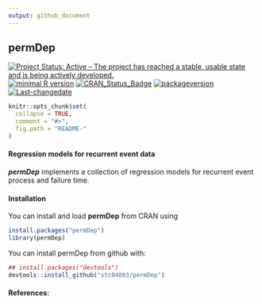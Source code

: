 ```yaml
---
output: github_document
---
```


## **permDep**

[![Project Status: Active – The project has reached a stable, usable state and is being actively developed.](http://www.repostatus.org/badges/latest/active.svg)](http://www.repostatus.org/#active)
[![minimal R version](https://img.shields.io/badge/R%3E%3D-3.4.0-6666ff.svg)](https://cran.r-project.org/)
[![CRAN_Status_Badge](http://www.r-pkg.org/badges/version/permDep)](https://cran.r-project.org/package=permDep)
[![packageversion](https://img.shields.io/badge/Package%20version-1.0-1-orange.svg?style=flat-square)](commits/master)
[![Last-changedate](https://img.shields.io/badge/last%20change-`r gsub('-', '--', Sys.Date())`-yellowgreen.svg)](/commits/master)

<!-- README.md is generated from README.Rmd. Please edit that file -->

```r
knitr::opts_chunk$set(
  collapse = TRUE,
  comment = "#>",
  fig.path = "README-"
)
```

#### Regression models for recurrent event data
***permDep*** implements a collection of regression models for recurrent event process and failure time.

#### Installation

You can install and load **permDep** from CRAN using

```r
install.packages("permDep")
library(permDep)
```

You can install permDep from github with:

```r
## install.packages("devtools")
devtools::install_github("stc04003/permDep")
```


#### References:
